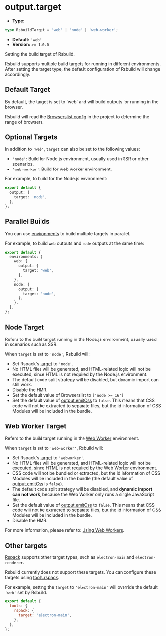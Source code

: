 # output.target

- **Type:**

```ts
type RsbuildTarget = 'web' | 'node' | 'web-worker';
```

- **Default:** `'web'`
- **Version:** `>= 1.0.0`

Setting the build target of Rsbuild.

Rsbuild supports multiple build targets for running in different environments. After setting the target type, the default configuration of Rsbuild will change accordingly.

## Default Target

By default, the target is set to 'web' and will build outputs for running in the browser.

Rsbuild will read the [Browserslist config](https://github.com/browserslist/browserslist) in the project to determine the range of browsers.

## Optional Targets

In addition to `'web'`, `target` can also be set to the following values:

- `'node'`: Build for Node.js environment, usually used in SSR or other scenarios.
- `'web-worker'`: Build for web worker environment.

For example, to build for the Node.js environment:

```ts
export default {
  output: {
    target: 'node',
  },
};
```

## Parallel Builds

You can use [environments](/config/environments) to build multiple targets in parallel.

For example, to build `web` outputs and `node` outputs at the same time:

```ts
export default {
  environments: {
    web: {
      output: {
        target: 'web',
      },
    },
    node: {
      output: {
        target: 'node',
      },
    },
  },
};
```

## Node Target

Refers to the build target running in the Node.js environment, usually used in scenarios such as SSR.

When `target` is set to `'node'`, Rsbuild will:

- Set Rspack's [target](https://rspack.dev/config/target) to `'node'`.
- No HTML files will be generated, and HTML-related logic will not be executed, since HTML is not required by the Node.js environment.
- The default code split strategy will be disabled, but dynamic import can still work.
- Disable the HMR.
- Set the default value of Browserslist to `['node >= 16']`.
- Set the default value of [output.emitCss](/config/output/emit-css) to `false`. This means that CSS code will not be extracted to separate files, but the id information of CSS Modules will be included in the bundle.

## Web Worker Target

Refers to the build target running in the [Web Worker](https://developer.mozilla.org/en-US/docs/Web/API/Web_Workers_API) environment.

When `target` is set to `'web-worker'`, Rsbuild will:

- Set Rspack's [target](https://rspack.dev/config/target) to `'webworker'`.
- No HTML files will be generated, and HTML-related logic will not be executed, since HTML is not required by the Web Worker environment.
- CSS code will not be bundled or extracted, but the id information of CSS Modules will be included in the bundle (the default value of [output.emitCss](/config/output/emit-css) is `false`).
- The default code split strategy will be disabled, and **dynamic import can not work**, because the Web Worker only runs a single JavaScript file.
- Set the default value of [output.emitCss](/config/output/emit-css) to `false`. This means that CSS code will not be extracted to separate files, but the id information of CSS Modules will be included in the bundle.
- Disable the HMR.

For more information, please refer to: [Using Web Workers](/guide/basic/web-workers).

## Other targets

[Rspack](https://rspack.dev/config/target) supports other target types, such as `electron-main` and `electron-renderer`.

Rsbuild currently does not support these targets. You can configure these targets using [tools.rspack](/config/tools/rspack).

For example, setting the `target` to `'electron-main'` will override the default `'web'` set by Rsbuild.

```js
export default {
  tools: {
    rspack: {
      target: 'electron-main',
    },
  },
};
```
